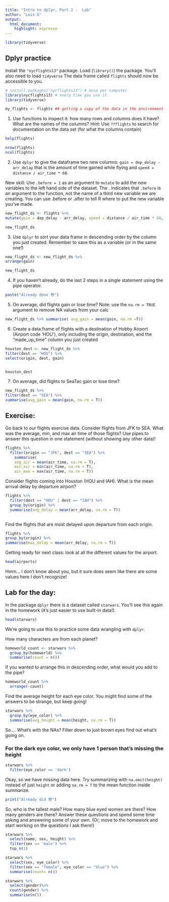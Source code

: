 ```yaml
---
title: "Intro to dplyr, Part 2 -  Lab"
author: "Luis G"
output: 
  html_document: 
    highlight: espresso
---
```


```r
library(tidyverse)
```


## Dplyr practice

Install the `"nycflights13"` package. Load (`library()`) the package.
You'll also need to load `tidyverse` The data frame called `flights` should now be accessible to you.


```r
# install.packages("nycflights13") # once per computer 
library(nycflights13) # every time you use it
library(tidyverse)

my_flights <- flights ## getting a copy of the data in the environment
```


1. Use functions to inspect it: how many rows and columns does it have? What are the names of the columns? Hint: Use `??flights` to search for documentation on the data set (for what the columns contain)

```r
help(flights)

nrow(flights)
ncol(flights)
```


2. Use `dplyr` to give the dataframe two new columns: `gain = dep_delay - arr_delay` that is the amount of time gained while flying and `speed = distance / air_time * 60`.

New skill: Use `.before = 1` as an argument to `mutate` to add the new variables to the left hand side of the dataset. The . indicates that `.before` is an argument to the function, not the name of a third new variable we are creating. You can use .before or .after to tell R where to put the new variable you've made.


```r
new_flight_ds <- flights %>% 
mutate(gain = dep_delay - arr_delay, speed = distance / air_time * 60, .before = 5)

new_flight_ds
```


3. Use `dplyr` to sort your data frame in descending order by the column you just created. Remember to save this as a variable (or in the same one!)

```r
new_flight_ds <- new_flight_ds %>% 
arrange(gain)

new_flight_ds
```

4. If you haven't already, do the last 2 steps in a single statement using the pipe operator. 

```r
paste("Already done 😎")
```


5. On average, did flights gain or lose time? Note: use the `na.rm = TRUE` argument to remove NA values from your calc

```r
new_flight_ds %>% summarise( avg_gain = mean(gain, na.rm =T)) 

```


6. Create a data.frame of flights with a destination of Hobby Airport (Airport code 'HOU'), only including the origin, destination, and the "made_up_time" column you just created

```r
houston_dest <- new_flight_ds %>% 
filter(dest == "HOU") %>% 
select(origin, dest, gain) 


houston_dest
```


7. On average, did flights to SeaTac gain or lose time?


```r
new_flight_ds %>% 
filter(dest == "SEA") %>% 
summarise(avg_gain = mean(gain, na.rm = T))

```

  
## Exercise: 


Go back to our flights exercise data. Consider flights from JFK to SEA. What was the average, min, and max air time of those flights? Use pipes to answer this question in one statement (without showing any other data)!

```r
flights %>% 
  filter(origin == "JFK", dest == "SEA") %>% 
    summarise(
    avg_air = mean(air_time, na.rm = T),
    min_air = min(air_time, na.rm = T),
    air_max = max(air_time, na.rm = T))


```

Consider flights coming into Houston (HOU and IAH). What is the mean arrival delay by departure airport? 

```r
flights %>% 
  filter(dest == "HOU" | dest == "IAH") %>% 
  group_by(origin) %>% 
  summarise(avg_delay = mean(arr_delay, na.rm = T))
  

```

Find the flights that are most delayed upon departure from each origin.

```r
flights %>% 
group_by(origin) %>% 
summarise(max_delay = mean(arr_delay, na.rm = T))

```

Getting ready for next class: look at all the different values for the  airport.

```r
head(airports)
```

Hmm... I don't know about you, but it sure does seem like there are some values here I don't recognize! 


## Lab for the day:


In the package `dplyr` there is a dataset called `starwars`. You'll see this again in the homework (it's just easier to use built-in data!).

```r
head(starwars)
```


We're going to use this to practice some data wrangling with `dplyr`. 


How many characters are from each planet?

```r
homeworld_count <- starwars %>% 
  group_by(homeworld) %>% 
  summarise(count = n()) 


```

If you wanted to arrange this in descending order, what would you add to the pipe? 

```r
homeworld_count %>% 
  arrange(-count)
```

Find the average height for each eye color. You might find some of the answers to be strange, but keep going! 

```r
starwars %>% 
  group_by(eye_color) %>% 
  summarise(avg_height = mean(height, na.rm = T))

```

So.... What's with the NAs? Filter down to just brown eyes find out what's going on. 

### For the dark eye color, we only have 1 person that's missing the height

```r
starwars %>% 
  filter(eye_color == 'dark')
```


Okay, so we have missing data here. Try summarizing with `na.omit(height)` instead of just `height` or adding `na.rm = T` to the mean function inside summarize. 


```r
print("Already did 😎")

```

So, who is the tallest male? How many blue eyed women are there? How many genders are there? Answer these questions and spend some time asking and answering some of your own. (Or, move to the homework and start working on the questions I ask there!)


```r
starwars %>% 
  select(name, sex, height) %>% 
  filter(sex == 'male') %>% 
  top_n(1)

starwars %>% 
  select(sex, eye_color) %>% 
  filter(sex == "female", eye_color == "blue") %>% 
  summarise(count= n())

starwars %>%
  select(gender)%>% 
  count(gender) %>% 
  summarise(n())
  
  
```
